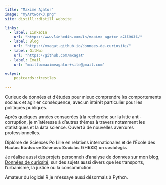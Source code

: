 ```yaml
---
title: "Maxime Agator"
image: "myArtwork3.png"
site: distill::distill_website

links:
  - label: LinkedIn
    url: "https://www.linkedin.com/in/maxime-agator-a2359036/"
  - label: Blog
    url: "https://mxagat.github.io/donnees-de-curiosite/"
  - label: GitHub
    url: "https://github.com/mxagat"
  - label: Email
    url: "mailto:maximeagator+site@gmail.com"
    
output:
    postcards::trestles
    
---
```


Curieux de données et d'études pour mieux comprendre les comportements sociaux et agir en conséquence, avec un intérêt particulier pour les politiques publiques. 

Après quelques années consacrées à la recherche sur la lutte anti-corruption, je m'intéresse à d'autres thèmes à travers notamment les statistiques et la data science. Ouvert à de nouvelles aventures professionnelles.

Diplômé de Sciences Po Lille en relations internationales et de l’École des Hautes Etudes en Sciences Sociales (EHESS) en sociologie. 

Je réalise aussi des projets personnels d'analyse de données sur mon blog, [Données de curiosité](https://mxagat.github.io/donnees-de-curiosite/), sur des sujets aussi divers que les transports, l'urbanisme, la justice ou la consommation.

Amateur du logiciel R je m'essaye aussi désormais à Python. 